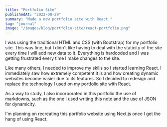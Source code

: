 ```yaml
---
title: "Portfolio Site"
publishedAt: "2022-08-29"
summary: "Made a new portfolio site with React."
tag: "journal"
image: "/images/blog/portfolio-site/react-portfolio.png"
---
```


I was using the traditional HTML and CSS (with Bootstrap) for my portfolio site. This was fine, but I didn't like having to deal with the staticity of the site every time I will add new data to it. Everything is hardcoded and I was getting frustrated every time I make changes to the site.

Like many others, I needed to improve my skills so I started learning React. I immediately saw how extremely competent it is and how creating dynamic websites become easier due to its features. So I decided to redesign and replace the technology I used on my portfolio site with React.

As a way to study, I also incorporated in this portfolio the use of markdowns, such as the one I used writing this note and the use of JSON for dynamicity.

I'm planning on recreating this portfolio website using Next.js once I get the hang of using React.
